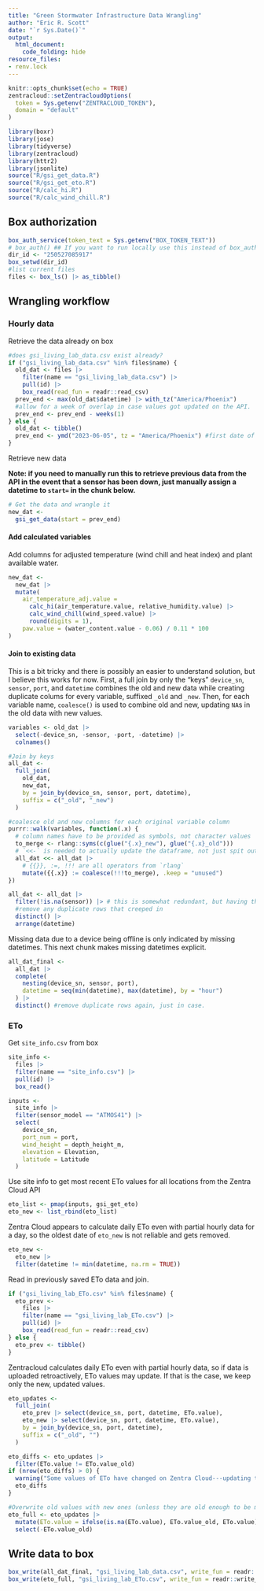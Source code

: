 ```yaml
---
title: "Green Stormwater Infrastructure Data Wrangling"
author: "Eric R. Scott"
date: "`r Sys.Date()`"
output: 
  html_document:
    code_folding: hide
resource_files:
- renv.lock
---
```


```r
knitr::opts_chunk$set(echo = TRUE)
zentracloud::setZentracloudOptions(
  token = Sys.getenv("ZENTRACLOUD_TOKEN"),
  domain = "default"
)

library(boxr)
library(jose)
library(tidyverse)
library(zentracloud)
library(httr2)
library(jsonlite)
source("R/gsi_get_data.R")
source("R/gsi_get_eto.R")
source("R/calc_hi.R")
source("R/calc_wind_chill.R")
```

<!--
## First time publishing

Publishing this workflow to Posit Connect will fail the first time because the environment variable `BOX_TOKEN_TEXT` is unset.  But, you still can find the app on viz.datascience.arizona.edu and add that env var.  Then, re-publish, and it should work.
-->
## Box authorization

```r
box_auth_service(token_text = Sys.getenv("BOX_TOKEN_TEXT"))
# box_auth() ## If you want to run locally use this instead of box_auth_service()
dir_id <- "250527085917"
box_setwd(dir_id)
#list current files
files <- box_ls() |> as_tibble()
```

## Wrangling workflow

### Hourly data

Retrieve the data already on box

```r
#does gsi_living_lab_data.csv exist already?
if ("gsi_living_lab_data.csv" %in% files$name) {
  old_dat <- files |> 
    filter(name == "gsi_living_lab_data.csv") |> 
    pull(id) |> 
    box_read(read_fun = readr::read_csv)
  prev_end <- max(old_dat$datetime) |> with_tz("America/Phoenix")
  #allow for a week of overlap in case values got updated on the API.  Coalescing join below will take care of duplicates.
  prev_end <- prev_end - weeks(1)
} else {
  old_dat <- tibble()
  prev_end <- ymd("2023-06-05", tz = "America/Phoenix") #first date of data
}
```

Retrieve new data

**Note: if you need to manually run this to retrieve previous data from the API in the event that a sensor has been down, just manually assign a datetime to `start=` in the chunk below.**

```r
# Get the data and wrangle it
new_dat <-
  gsi_get_data(start = prev_end)
```

#### Add calculated variables

Add columns for adjusted temperature (wind chill and heat index) and plant available water.

```r
new_dat <- 
  new_dat |>
  mutate(
    air_temperature_adj.value = 
      calc_hi(air_temperature.value, relative_humidity.value) |>
      calc_wind_chill(wind_speed.value) |>
      round(digits = 1),
    paw.value = (water_content.value - 0.06) / 0.11 * 100
)
```

#### Join to existing data

This is a bit tricky and there is possibly an easier to understand solution, but I believe this works for now.  First, a full join by only the "keys" `device_sn`, `sensor`, `port`, and `datetime` combines the old and new data while creating duplicate colums for every variable, suffixed `_old` and `_new`.  Then, for each variable name, `coalesce()` is used to combine old and new, updating `NA`s in the old data with new values.

```r
variables <- old_dat |> 
  select(-device_sn, -sensor, -port, -datetime) |>
  colnames()

#Join by keys
all_dat <-
  full_join(
    old_dat,
    new_dat,
    by = join_by(device_sn, sensor, port, datetime),
    suffix = c("_old", "_new")
  )

#coalesce old and new columns for each original variable column
purrr::walk(variables, function(.x) {
  # column names have to be provided as symbols, not character values
  to_merge <- rlang::syms(c(glue("{.x}_new"), glue("{.x}_old")))
  # `<<-` is needed to actually update the dataframe, not just spit out a list of new dataframes
  all_dat <<- all_dat |> 
    # {{}}, :=, !!! are all operators from `rlang`
    mutate({{.x}} := coalesce(!!!to_merge), .keep = "unused")
}) 

all_dat <- all_dat |> 
  filter(!is.na(sensor)) |> # this is somewhat redundant, but having this in gsi_get_data() only removes these from new data
  #remove any duplicate rows that creeped in
  distinct() |> 
  arrange(datetime)
```

Missing data due to a device being offline is only indicated by missing datetimes. This next chunk makes missing datetimes explicit.

```r
all_dat_final <-
  all_dat |> 
  complete(
    nesting(device_sn, sensor, port),
    datetime = seq(min(datetime), max(datetime), by = "hour")
  ) |> 
  distinct() #remove duplicate rows again, just in case.
```

### ETo

Get `site_info.csv` from box

```r
site_info <- 
  files |> 
  filter(name == "site_info.csv") |> 
  pull(id) |> 
  box_read()

inputs <-
  site_info |>
  filter(sensor_model == "ATMOS41") |>
  select(
    device_sn,
    port_num = port,
    wind_height = depth_height_m,
    elevation = Elevation,
    latitude = Latitude
  )
```

Use site info to get most recent ETo values for all locations from the Zentra Cloud API

```r
eto_list <- pmap(inputs, gsi_get_eto)
eto_new <- list_rbind(eto_list)
```

Zentra Cloud appears to calculate daily ETo even with partial hourly data for a day, so the oldest date of `eto_new` is not reliable and gets removed.

```r
eto_new <- 
  eto_new |> 
  filter(datetime != min(datetime, na.rm = TRUE))
```

Read in previously saved ETo data and join.

```r
if ("gsi_living_lab_ETo.csv" %in% files$name) {
  eto_prev <- 
    files |> 
    filter(name == "gsi_living_lab_ETo.csv") |> 
    pull(id) |> 
    box_read(read_fun = readr::read_csv)
} else {
  eto_prev <- tibble()
}
```

Zentracloud calculates daily ETo even with partial hourly data, so if data is uploaded retroactively, ETo values may update.  If that is the case, we keep only the new, updated values.

```r
eto_updates <- 
  full_join(
    eto_prev |> select(device_sn, port, datetime, ETo.value),
    eto_new |> select(device_sn, port, datetime, ETo.value),
    by = join_by(device_sn, port, datetime),
    suffix = c("_old", "")
  )
```


```r
eto_diffs <- eto_updates |> 
  filter(ETo.value != ETo.value_old)
if (nrow(eto_diffs) > 0) {
  warning("Some values of ETo have changed on Zentra Cloud---updating the following values:")
  eto_diffs
}
```

```r
#Overwrite old values with new ones (unless they are old enough to be missing from the new values)
eto_full <- eto_updates |> 
  mutate(ETo.value = ifelse(is.na(ETo.value), ETo.value_old, ETo.value)) |> 
  select(-ETo.value_old)
```

## Write data to box

```r
box_write(all_dat_final, "gsi_living_lab_data.csv", write_fun = readr::write_csv)
box_write(eto_full, "gsi_living_lab_ETo.csv", write_fun = readr::write_csv)
```

